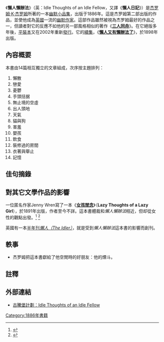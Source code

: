 {{Infobox Book | 
| name          = 懶人懶辦法
| author        = [[杰罗姆·K·杰罗姆|杰罗姆·K·杰罗姆]]
| country       = [[英國|英國]]
| language      = [[英語|英語]]
| genre         = [[幽默文学|幽默文学]]
| publisher     = 
| pub_date      = 1886年
| media_type    = 紙質書
| pages         = 
| isbn          = N/A
}}
《'''懶人懶辦法'''》（英：Idle Thoughts of an Idle Fellow，又譯《'''懶人日記'''》）是[[杰罗姆·K·杰罗姆|杰罗姆·K·杰罗姆]]所著的一本[[幽默小品集|幽默小品集]]，出版于1886年。這是杰罗姆第二部出版的作品，並使他成為[[英國|英國]]一流的[[幽默作家|幽默作家]]。這部作品雖然被視為杰罗姆最好的作品之一，但讀者對它的反應不如他的另一部風格相似的著作《'''[[三人同舟|三人同舟]]'''》。在它絕版多年後，[[平裝本|平裝本]]又在2002年重新[[發行|發行]]。它的[[續集|續集]]，《'''[[懶人又有懶辦法了|懶人又有懶辦法了]]'''》，於1898年出版。

==內容概要==
本書由14篇相互獨立的文章組成，次序按主題排列：
# 懶散
# 戀愛
# 憂鬱
# 手頭拮据
# 無止境的空虛
# 出人頭地
# 天氣
# 貓與狗
# 害羞
# 嬰孩
# 飲食
# 裝修過的房間
# 衣著與舉止
# 記憶

==佳句摘錄==
{{Cquote|有很多不同的方法，可以使你屈辱和羞恥。殺害一個有名望的大家族，然後棄屍在自來水公司的蓄水池裡，街坊鄰居會非常不歡迎你。搶教堂也會使你被熱烈地厭惡，尤其若你是牧師。但如果你想讓一個人對你的蔑視和仇恨傾盆而下，你可以當著媽媽的面，用（無生物代名詞）「它」來稱呼小嬰兒。|}}

{{Cquote|記憶就是這樣：他是一個任性的小孩，把所有的玩具都弄壞；所有他帶給我們的回憶都是零碎的。我還記得我小時候曾跌到一個垃圾場，但我並不記得我有爬出來，連最微薄的印象都沒有。如果我們一定得相信記憶的話，我不得不承認我現在還在垃圾場裡。|}}

{{Cquote|只有在你工作堆積如山時，你才可能享受閒暇。當你無事可做時，空閒就變得一點也不有趣，因為空閒就是你的工作，而且是最耗人的工作。閒懶和吻一樣，當它被盜走了之後，它的味道才是甜的。|}}

{{Cquote|發誓可以緩解情緒──這就是發誓的功用。我曾在某一個場合向我姑姑解釋過，但這樣解釋沒有回答他的問題。他還說我不配擁有這種情緒。|}}

==對其它文學作品的影響==
一位匿名作家Jenny Wren寫了一本《'''[[女孩閒念|女孩閒念]]'''》（'''Lazy Thoughts of a Lazy Girl'''），於1891年出版，作者至今不詳。這本書體裁和''懶人懶辦法''相近，但却從女性的觀點出發。<ref>{{cite web |url=http://logiston.com/oddends/2005/08/lazy-thoughts-of-a-lazy-girl |title=存档副本 |accessdate=2006-11-01 |deadurl=yes |archiveurl=https://web.archive.org/web/20070928204302/http://logiston.com/oddends/2005/08/lazy-thoughts-of-a-lazy-girl |archivedate=2007-09-28 }}</ref> <ref>{{Gutenberg|no=16507|name=Lazy Thoughts of a Lazy Girl}}</ref>

英國有一本[[半年刊|半年刊]]''[[懶人（1993）|懶人（The Idler）]]''，就是受到''懶人懶辦法''這本書的影響而創刊。

==軼事==
* 杰罗姆把這本書獻給了他空閒時的好朋友：他的煙斗。

==註釋==
<references/>

==外部連結==
{{Wikisource}}
* [http://www.gutenberg.org/etext/849 古騰堡計劃：Idle Thoughts of an Idle Fellow] {{Wayback|url=http://www.gutenberg.org/etext/849 |date=20090925003057 }}

[[Category:1886年書籍|Category:1886年書籍]]